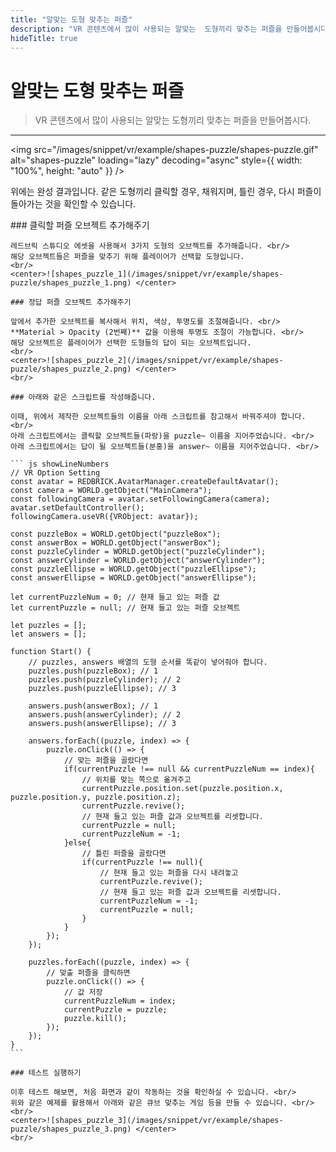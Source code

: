 ```yaml
---
title: "알맞는 도형 맞추는 퍼즐"
description: "VR 콘텐츠에서 많이 사용되는 알맞는  도형끼리 맞추는 퍼즐을 만들어봅시다."
hideTitle: true
---
```



# 알맞는 도형 맞추는 퍼즐

> VR 콘텐츠에서 많이 사용되는 알맞는 도형끼리 맞추는 퍼즐을 만들어봅시다.

---

<img
  src="/images/snippet/vr/example/shapes-puzzle/shapes-puzzle.gif"
  alt="shapes-puzzle"
  loading="lazy"
  decoding="async"
  style={{ width: "100%", height: "auto" }}
/>
<br />

위에는 완성 결과입니다. 같은 도형끼리 클릭할 경우, 채워지며, 틀린 경우, 다시 퍼즐이 돌아가는 것을 확인할 수 있습니다.

<Steps>
    ### 클릭할 퍼즐 오브젝트 추가해주기

    레드브릭 스튜디오 에셋을 사용해서 3가지 도형의 오브젝트를 추가해줍니다. <br/>
    해당 오브젝트들은 퍼즐을 맞추기 위해 플레이어가 선택할 도형입니다.
    <br/>
    <center>![shapes_puzzle_1](/images/snippet/vr/example/shapes-puzzle/shapes_puzzle_1.png) </center>

    ### 정답 퍼즐 오브젝트 추가해주기

    앞에서 추가한 오브젝트를 복사해서 위치, 색상, 투명도를 조절해줍니다. <br/>
    **Material > Opacity (2번째)** 값을 이용해 투명도 조절이 가능합니다. <br/>
    해당 오브젝트은 플레이어가 선택한 도형들의 답이 되는 오브젝트입니다.
    <br/>
    <center>![shapes_puzzle_2](/images/snippet/vr/example/shapes-puzzle/shapes_puzzle_2.png) </center>
    <br/>

    ### 아래와 같은 스크립트를 작성해줍니다.

    이때, 위에서 제작한 오브젝트들의 이름을 아래 스크립트를 참고해서 바꿔주셔야 합니다. <br/>
    아래 스크립트에서는 클릭할 오브젝트들(파랑)을 puzzle~ 이름을 지어주었습니다. <br/>
    아래 스크립트에서는 답이 될 오브젝트들(분홍)을 answer~ 이름을 지어주었습니다. <br/>

    ``` js showLineNumbers
    // VR Option Setting
    const avatar = REDBRICK.AvatarManager.createDefaultAvatar();
    const camera = WORLD.getObject("MainCamera");
    const followingCamera = avatar.setFollowingCamera(camera);
    avatar.setDefaultController();
    followingCamera.useVR({VRObject: avatar});

    const puzzleBox = WORLD.getObject("puzzleBox");
    const answerBox = WORLD.getObject("answerBox");
    const puzzleCylinder = WORLD.getObject("puzzleCylinder");
    const answerCylinder = WORLD.getObject("answerCylinder");
    const puzzleEllipse = WORLD.getObject("puzzleEllipse");
    const answerEllipse = WORLD.getObject("answerEllipse");

    let currentPuzzleNum = 0; // 현재 들고 있는 퍼즐 값
    let currentPuzzle = null; // 현재 들고 있는 퍼즐 오브젝트

    let puzzles = [];
    let answers = [];

    function Start() {
        // puzzles, answers 배열의 도형 순서를 똑같이 넣어줘야 합니다.
        puzzles.push(puzzleBox); // 1
        puzzles.push(puzzleCylinder); // 2
        puzzles.push(puzzleEllipse); // 3

        answers.push(answerBox); // 1
        answers.push(answerCylinder); // 2
        answers.push(answerEllipse); // 3

        answers.forEach((puzzle, index) => {
            puzzle.onClick(() => {
                // 맞는 퍼즐을 골랐다면
                if(currentPuzzle !== null && currentPuzzleNum == index){
                    // 위치를 맞는 쪽으로 옮겨주고
                    currentPuzzle.position.set(puzzle.position.x, puzzle.position.y, puzzle.position.z);
                    currentPuzzle.revive();
                    // 현재 들고 있는 퍼즐 값과 오브젝트를 리셋합니다.
                    currentPuzzle = null;
                    currentPuzzleNum = -1;
                }else{
                    // 틀린 퍼즐을 골랐다면
                    if(currentPuzzle !== null){
                        // 현재 들고 있는 퍼즐을 다시 내려놓고
                        currentPuzzle.revive();
                        // 현재 들고 있는 퍼즐 값과 오브젝트를 리셋합니다.
                        currentPuzzleNum = -1;
                        currentPuzzle = null;
                    }
                }
            });
        });

        puzzles.forEach((puzzle, index) => {
            // 맞출 퍼즐을 클릭하면
            puzzle.onClick(() => {
                // 값 저장
                currentPuzzleNum = index;
                currentPuzzle = puzzle;
                puzzle.kill();
            });
        });
    }
    ```

    ### 테스트 실행하기

    이후 테스트 해보면, 처음 화면과 같이 작동하는 것을 확인하실 수 있습니다. <br/>
    위와 같은 예제를 활용해서 아래와 같은 큐브 맞추는 게임 등을 만들 수 있습니다. <br/>
    <br/>
    <center>![shapes_puzzle_3](/images/snippet/vr/example/shapes-puzzle/shapes_puzzle_3.png) </center>
    <br/>

</Steps>
